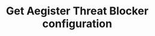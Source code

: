 ---
title: Get Aegister Threat Blocker configuration
sidebarTitle: Get ATB
openapi: get /api/v1/atb/{id}
---